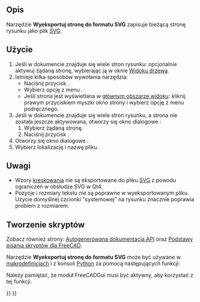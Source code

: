 <languages/>

{{Docnav/pl
|[[TechDraw_PrintAll/pl|Drukuj wszystkie strony]]
|[[TechDraw_ExportPageDXF/pl|Wyeksportuj stronę do formatu DXF]]
|[[TechDraw_Workbench/pl|środowisko pracy Rysunek Techniczny]]
|IconL=TechDraw_PrintAll.svg
|IconR=TechDraw_ExportPageDXF.svg
|IconC=Workbench_TechDraw.svg
}}

{{GuiCommand/pl
|Name=TechDraw ExportPageSVG
|Name/pl=Rysunek Techniczny: Wyeksportuj stronę do formatu SVG
|MenuLocation=Rysunek Techniczny → Strona → Wyeksportuj stronę do formatu SVG
|Workbenches=[[TechDraw_Workbench/pl|Rysunek Techniczny]]
|SeeAlso=[[TechDraw_Templates/pl|Szablony]], [[Draft_SVG/pl|SVG]]
}}

<span id="Description"></span>
==Opis==

Narzędzie '''Wyeksportuj stronę do formatu SVG''' zapisuje bieżącą stronę rysunku jako plik [[SVG/pl|SVG]].

<span id="Usage"></span>
==Użycie==

# Jeśli w dokumencie znajduje się wiele stron rysunku: opcjonalnie aktywuj żądaną stronę, wybierając ją w oknie [[Tree_view/pl|Widoku drzewa]].
# Istnieje kilka sposobów wywołania narzędzia:
#* Naciśnij przycisk {{Button|[[Image:TechDraw_ExportPageSVG.svg|16px]] [[TechDraw_ExportPageSVG/pl|Export Page as SVG]]}}.
#* Wybierz opcję z menu {{MenuCommand|TechDraw → Strona → [[Image:TechDraw_ExportPageSVG.svg|16px]] Eksportuj stronę jako SVG}}.
#* Jeśli strona jest wyświetlana w [[Main_view_area/pl|głównym obszarze widoku]]: kliknij prawym przyciskiem myszki okno strony i wybierz opcję {{MenuCommand|Eksportuj do formatu SVG}} z menu podręcznego.
# Jeśli w dokumencie znajduje się wiele stron rysunku, a strona nie została jeszcze aktywowana, otworzy się okno dialogowe {{MenuCommand|Wybór strony}}:
## Wybierz żądaną stronę.
## Naciśnij przycisk {{Button|OK}}.
# Otworzy się okno dialogowe {{MenuCommand|Eksportuj stronę do formatu SVG}}.
# Wybierz lokalizację i nazwę pliku.

<span id="Notes"></span>
==Uwagi==

* Wzory [[TechDraw_Hatch/pl|kreskowania]] nie są eksportowane do pliku [[SVG/pl|SVG]] z powodu ograniczeń w obsłudze SVG w Qt4.
* Pozycje i rozmiary tekstu nie są poprawne w wyeksportowanym pliku. Użycie domyślnej czcionki "systemowej" na rysunku znacznie poprawia problem z rozmiarem. 

<span id="Scripting"></span>
==Tworzenie skryptów==

Zobacz również strony: [https://freecad.github.io/SourceDoc/ Autogenerowana dokumentacja API] oraz [[FreeCAD_Scripting_Basics/pl|Podstawy pisania skryptów dla FreeCAD]].

Narzędzie '''Wyeksportuj stronę do formatu SVG''' może być używane w [[Macros/pl|makrodefinicjach]] i z konsoli [[Python/pl|Python]] za pomocą następujących funkcji:

{{Code|code=
TechDrawGui.exportPageAsSvg(DrawPageObject,FilePath)
}}
Należy pamiętać, że moduł FreeCADGui musi być aktywny, aby korzystać z tej funkcji.


{{Docnav/pl
|[[TechDraw_PrintAll/pl|Drukuj wszystkie strony]]
|[[TechDraw_ExportPageDXF/pl|Wyeksportuj stronę do formatu DXF]]
|[[TechDraw_Workbench/pl|środowisko pracy Rysunek Techniczny]]
|IconL=TechDraw_PrintAll.svg
|IconR=TechDraw_ExportPageDXF.svg
|IconC=Workbench_TechDraw.svg
}}

{{TechDraw_Tools_navi{{#translation:}}}}
{{Userdocnavi{{#translation:}}}}